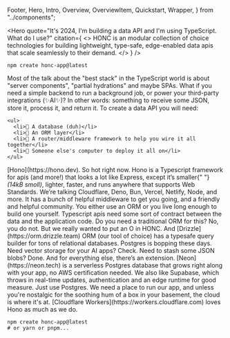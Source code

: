  Footer,
  Hero,
  Intro,
  Overview,
  OverviewItem,
  Quickstart,
  Wrapper,
} from "../components";

<Hero
  quote="It's 2024, I'm building a data API and I'm using TypeScript. What do I use?"
  citation={
    <>
      <abbr>HONC</abbr> is an modular collection of choice technologies for
      building lightweight, type-safe, edge-enabled data apis that scale
      seamlessly to their demand.
    </>
  }
/>

<GetStarted title="TL;DR">

```shell
npm create honc-app@latest
```

</GetStarted>

<Intro>
  <p>
    Most of the talk about the "best stack" in the TypeScript world is about
    "server components", "partial hydrations" and maybe SPAs. What if you need
    a simple backend to run a background job, or power your third-party
    integrations (✨AI✨)? In other words: something to receive some JSON,
    store it, process it, and return it. To create a data API you will need:

    <ul>
      <li>🪿 A database (duh)</li>
      <li>🪿 An ORM layer</li>
      <li>🪿 A router/middleware framework to help you wire it all together</li>
      <li>🪿 Someone else's computer to deploy it all on</li>
    </ul>

  </p>
</Intro>

<Overview title="Overview">
  <OverviewItem title="Hono" iconType="hono">
    [Hono](https://hono.dev). So hot right now. Hono is a Typescript framework
    for apis (and more!) that looks a lot like Express, except it’s smaller{" "}
    <i>(14kB smoll)</i>, lighter, faster, and runs anywhere that supports Web
    Standards. We’re talking Cloudflare, Deno, Bun, Vercel, Netlify, Node, and
    more. It has a bunch of helpful middleware to get you going, and a friendly
    and helpful community.
  </OverviewItem>
  <OverviewItem title="ORM (Drizzle)" iconType="orm">
    You either use an ORM or you live long enough to build one yourself.
    Typescript apis need some sort of contract between the data and the
    application code. Do you need a traditional ORM for this? No, you do not.
    But we really wanted to put an O in HONC. And
    [Drizzle](https://orm.drizzle.team) ORM (our tool of choice) has a typesafe
    query builder for tons of relational databases.
  </OverviewItem>
  <OverviewItem title="Neon" iconType="db">
    Postgres is bopping these days. Need vector storage for your AI apps? Check.
    Need to stash some JSON blobs? Done. And for everything else, there’s an
    extension. [Neon](https://neon.tech) is a serverless Postgres database that
    grows right along with your app, no AWS certification needed. We also like
    Supabase, which throws in real-time updates, authentication and an edge
    runtime for good measure. Just use Postgres.
  </OverviewItem>
  <OverviewItem title="Cloud (Cloudflare)" iconType="cloud">
    We need a place to run our app, and unless you're nostalgic for the soothing
    hum of a box in your basement, the cloud is where it's at. [Cloudflare
    Workers](https://workers.cloudflare.com) loves Hono as much as we do.
  </OverviewItem>
</Overview>

<Wrapper>
  <Quickstart title="Quickstart">

```shell
npm create honc-app@latest
# or yarn or pnpm...
```

  </Quickstart>
</Wrapper>

<Footer />
